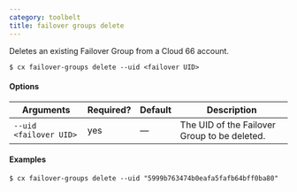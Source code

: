 ```yaml
---
category: toolbelt
title: failover groups delete
---
```


Deletes an existing Failover Group from a Cloud 66 account.

```shell
$ cx failover-groups delete --uid <failover UID>
```

#### Options

| Arguments | Required? | Default | Description |
| --- | --- | --- | --- |
| `--uid <failover UID>` | yes | — | The UID of the Failover Group to be deleted. |

#### Examples

```shell
$ cx failover-groups delete --uid "5999b763474b0eafa5fafb64bff0ba80"
```
